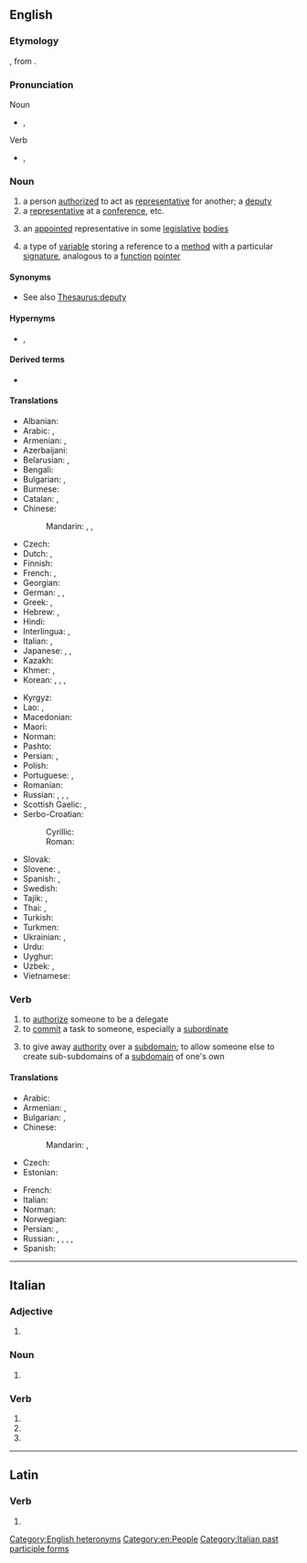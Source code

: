 ==English==

===Etymology===
{{bor|en|fro|delegat|withtext=1}}, from {{der|en|la|dēlēgātus}}.

===Pronunciation===
; Noun
* {{enPR|dĕlʹĭ-gət}}, {{IPA|/ˈdɛlɪɡət/|lang=en}}
; Verb
* {{enPR|dĕlʹĭ-gāt'}}, {{IPA|/ˈdɛlɪˌɡeɪt/|lang=en}}

===Noun===
{{en-noun}}

# a person [[authorized]] to act as [[representative]] for another; a [[deputy]]
# a [[representative]] at a [[conference]], etc.
# {{lb|en|US}} an [[appointed]] representative in some [[legislative]] [[bodies]]
# {{lb|en|computing}} a type of [[variable]] storing a reference to a [[method]] with a particular [[signature]], analogous to a [[function]] [[pointer]]

====Synonyms====
* See also [[Thesaurus:deputy]]

====Hypernyms====
* {{sense|computing}} {{l|en|multicast delegate}}, {{l|en|singlecast delegate}}

====Derived terms====
* {{sense|computing}} {{l|en|delegate-type}}

====Translations====
{{trans-top|deputy, envoy, representative}}
* Albanian: {{t+|sq|delegat|m}}
* Arabic: {{t|ar|مُوْفَد|m}}, {{t|ar|وَكِيل|m}}
* Armenian: {{t+|hy|պատգամավոր}}, {{t+|hy|պատվիրակ}}
* Azerbaijani: {{t+|az|nümayəndə}}
* Belarusian: {{t|be|дэлега́т|m}}, {{t|be|дэлега́тка|f}}
* Bengali: {{t|bn|প্রতিনিধি}}
* Bulgarian: {{t+|bg|делега́т|m}}, {{t+|bg|представи́тел|m}}
* Burmese: {{t+|my|ကိုယ်စားလှယ်}}
* Catalan: {{t|ca|delegat|m}}, {{t|ca|delegada|f}}
* Chinese:
*: Mandarin: {{t+|cmn|代表|tr=dàibiǎo|sc=Hani}}, {{t+|cmn|使節|sc=Hani}}, {{t+|cmn|使节|tr=shǐjié|sc=Hani}}
* Czech: {{t|cs|delegát|m}}
* Dutch: {{t+|nl|afgevaardigde|m}}, {{t|nl|gedelegeerde|m}}
* Finnish: {{t+|fi|edustaja}}
* French: {{t+|fr|délégué|m}}, {{t+|fr|déléguée|f}}
* Georgian: {{t|ka|დელეგატი}}
* German: {{t|de|Delegierter|m}}, {{t+|de|Abgeordneter|m}}, {{t+|de|Vertreter|m}}
* Greek: {{t+|el|απεσταλμένος|m}}, {{t+|el|απεσταλμένη|f}}
* Hebrew: {{t|he|בא-כוח|m|tr=bá-kóakh|sc=Hebr}}, {{t|he|נציג|m|tr=natzíg|sc=Hebr}}
* Hindi: {{t+|hi|प्रतिनिधि|m}}
* Interlingua: {{t|ia|delegato|m}}, {{t|ia|delegata|f}}
* Italian: {{t+|it|delegato|m}}, {{t+|it|delegata|f}}
* Japanese: {{t+|ja|代表|tr=だいひょう, daihyō}}, {{t+|ja|使節|tr=しせつ, shisetsu}}, {{t+|ja|代理人|tr=だいりにん, dairinin}}
* Kazakh: {{t|kk|делегат}}
* Khmer: {{t|km|បេសកជន}}, {{t+|km|ប្រតិភូ}}
* Korean: {{t+|ko|대표}}, {{t+|ko|사절}}, {{t+|ko|대리인}}, {{t+|ko|대리자}}
{{trans-mid}}
* Kyrgyz: {{t|ky|делегат}}
* Lao: {{t|lo|ຜູ້ແທນ}}, {{t|lo|ຜູ້ຕາງຫນ້າ}}
* Macedonian: {{t|mk|делегат|m}}
* Maori: {{t|mi|taraketi}}
* Norman: {{t|nrf|d'lédgi|m}}
* Pashto: {{t+|ps|نماينده|m|tr=namāyәndá}}
* Persian: {{t+|fa|نماینده|tr=namâyande}}, {{t+|fa|وکیل|tr=vakil}}
* Polish: {{t+|pl|delegat|m}}
* Portuguese: {{t+|pt|delegado|m}}, {{t|pt|delegada|f}}
* Romanian: {{t+|ro|delegat|m}}
* Russian: {{t+|ru|делега́т|m}}, {{t+|ru|делега́тка|f}}, {{t+|ru|представи́тель|m}}, {{t+|ru|представи́тельница|f}}
* Scottish Gaelic: {{t|gd|neach-ionaid|m}}, {{t|gd|riochdaire|m}}
* Serbo-Croatian:
*: Cyrillic: {{t|sh|делегат|m}}
*: Roman: {{t+|sh|delegat|m}}
* Slovak: {{t|sk|delegát|m}}
* Slovene: {{t|sl|delegat|m}}, {{t|sl|delegatka|f}}
* Spanish: {{t+|es|delegado|m}}, {{t+|es|delegada|f}}
* Swedish: {{t+|sv|delegat|c}}
* Tajik: {{t|tg|намоянда}}, {{t|tg|вакил}}
* Thai: {{t|th|ตัวแทน}}, {{t+|th|ผู้แทน}}
* Turkish: {{t+|tr|delege}}
* Turkmen: {{t|tk|delegat}}
* Ukrainian: {{t|uk|делега́т|m}}, {{t|uk|делега́тка|f}}
* Urdu: {{t-needed|ur}}
* Uyghur: {{t|ug|ۋەكىل}}
* Uzbek: {{t+|uz|vakil}}, {{t+|uz|delegat}}
* Vietnamese: {{t+|vi|đại biểu}}
{{trans-bottom}}

===Verb===
{{en-verb|delegat}}

# to [[authorize]] someone to be a delegate
# to [[commit]] a task to someone, especially a [[subordinate]]
# {{lb|en|computing|Internet}} {{qualifier|of a [[subdomain]]}} to give away [[authority]] over a [[subdomain]]; to allow someone else to create sub-subdomains of a [[subdomain]] of one's own

====Translations====
{{trans-top|to commit a task to someone}}
* Arabic: {{t|ar|فوض}}
* Armenian: {{t|hy|պատվիրակել}}, {{t+|hy|լիազորել}}
* Bulgarian: {{t+|bg|делегирам|sc=Cyrl}}, {{t+|bg|упълномощавам|sc=Cyrl}}
* Chinese:
*: Mandarin: {{t+|cmn|委託|tr=wěituō|sc=Hani}}, {{t+|cmn|委托|tr=wěituō|sc=Hani}}
* Czech: {{t+|cs|delegovat}}
* Estonian: {{t|et|delegeerima}}
{{trans-mid}}
* French: {{t+|fr|déléguer}}
* Italian: {{t+|it|delegare}}
* Norman: {{t|nrf|d'lédgi}}
* Norwegian: {{t|no|delegere}}
* Persian: {{t+|fa|سپردن|sc=fa-Arab}}, {{t|fa|تفویض کردن|sc=fa-Arab}}
* Russian: {{t+|ru|поруча́ть|impf}}, {{t+|ru|поручи́ть|pf}}, {{t+|ru|уполномо́чивать|impf}}, {{t+|ru|уполномо́чить|pf}}, {{t+|ru|делеги́ровать|impf|pf}}
* Spanish: {{t+|es|diputar}}
{{trans-bottom}}

[[Category:English heteronyms]]
[[Category:en:People]]

----

==Italian==

===Adjective===
{{head|it|adjective form}}

# {{feminine plural of|delegato|lang=it}}

===Noun===
{{head|it|noun plural form|g=f}}

# {{plural of|delegata|lang=it}}

===Verb===
{{head|it|verb form}}

# {{inflection of|delegare||2|p|pres|indc|lang=it}}
# {{inflection of|delegare||2|p|impr|lang=it}}
# {{feminine plural of|delegato|lang=it}}

[[Category:Italian past participle forms]]

----

==Latin==

===Verb===
{{la-verb-form|dēlēgāte}}

# {{inflection of|dēlēgō||1|p|pres|actv|impr|lang=la}}